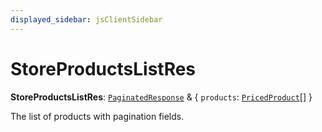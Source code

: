 ```yaml
---
displayed_sidebar: jsClientSidebar
---
```



# StoreProductsListRes

 **StoreProductsListRes**: [`PaginatedResponse`](../interfaces/internal.PaginatedResponse.mdx) & { `products`: [`PricedProduct`](internal.PricedProduct.mdx)[]  }

The list of products with pagination fields.
